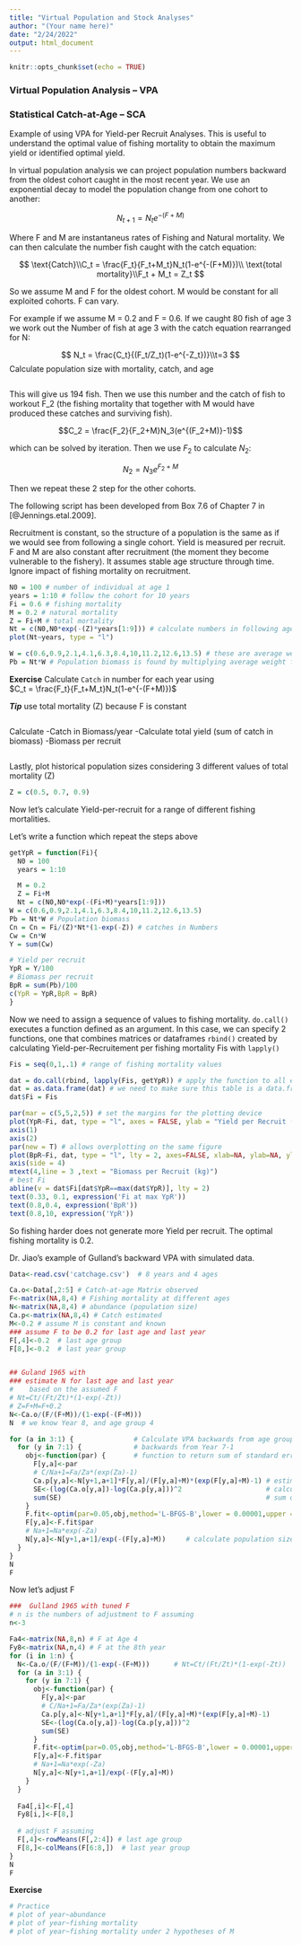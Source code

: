 ```yaml
---
title: "Virtual Population and Stock Analyses"
author: "(Your name here)"
date: "2/24/2022"
output: html_document
---
```


```r
knitr::opts_chunk$set(echo = TRUE)
```


### Virtual Population Analysis -- VPA
### Statistical Catch-at-Age -- SCA

Example of using VPA for Yield-per Recruit Analyses. This is useful to understand the optimal value of fishing mortality to obtain the maximum yield or identified optimal yield. 

In virtual population analysis we can project population numbers backward from the oldest cohort caught in the most recent year. We use an exponential decay to model the population change from one cohort to another: 


$$
N_{t+1} = N_te^{-(F+M)}
$$

Where F and M are instantaneus rates of Fishing and Natural mortality. We can then calculate the number fish caught with the catch equation:

$$
\text{Catch}\\C_t = \frac{F_t}{F_t+M_t}N_t(1-e^{-(F+M)})\\
\text{total mortality}\\F_t + M_t = Z_t
$$

So we assume M and F for the oldest cohort. M would be constant for all exploited cohorts. F can vary. 

For example if we assume M = 0.2 and F = 0.6. If we caught 80 fish of age 3 we work out the Number of fish at age 3 with the catch equation rearranged for N:

$$
N_t = \frac{C_t}{(F_t/Z_t)(1-e^{-Z_t})}\\t=3
$$
Calculate population size with mortality, catch, and age
```r

```

This will give us 194 fish. Then we use this number and the catch of fish to workout F_2 (the fishing mortality that together with M would have produced these catches and surviving fish). 

$$C_2 = \frac{F_2}{F_2+M}N_3(e^{(F_2+M)}-1)$$

which can be solved by iteration. Then we use $F_2$ to calculate $N_2$:

$$N_2 = N_3e^{F_2+M}$$

Then we repeat these 2 step for the other cohorts. 

The following script has been developed from Box 7.6 of Chapter 7 in [@Jennings.etal.2009].

Recruitment is constant, so the structure of a population is the same as if we would see from following a single cohort. Yield is measured per recruit. F and M are also constant after recruitment (the moment they become vulnerable to the fishery). It assumes stable age structure through time. Ignore impact of fishing mortality on recruitment.

```r
N0 = 100 # number of individual at age 1
years = 1:10 # follow the cohort for 10 years
Fi = 0.6 # fishing mortality
M = 0.2 # natural mortality
Z = Fi+M # total mortality
Nt = c(N0,N0*exp(-(Z)*years[1:9])) # calculate numbers in following ages assuming a exponential decay
plot(Nt~years, type = "l")

W = c(0.6,0.9,2.1,4.1,6.3,8.4,10,11.2,12.6,13.5) # these are average weight at age
Pb = Nt*W # Population biomass is found by multiplying average weight for number of individuals
```

**Exercise** 
Calculate `Catch` in number for each year using  
$C_t = \frac{F_t}{F_t+M_t}N_t(1-e^{-(F+M)})$

***Tip*** use total mortality (Z) because F is constant

```r

```

Calculate 
-Catch in Biomass/year
-Calculate total yield (sum of catch in biomass)
-Biomass per recruit

```r

```

Lastly, plot historical population sizes considering 3 different values of total mortality (Z)

```r
Z = c(0.5, 0.7, 0.9)

```

Now let's calculate Yield-per-recruit for a range of different fishing mortalities.

Let's write a function which repeat the steps above

```r
getYpR = function(Fi){
  N0 = 100
  years = 1:10

  M = 0.2
  Z = Fi+M
  Nt = c(N0,N0*exp(-(Fi+M)*years[1:9]))
W = c(0.6,0.9,2.1,4.1,6.3,8.4,10,11.2,12.6,13.5)
Pb = Nt*W # Population biomass
Cn = Cn = Fi/(Z)*Nt*(1-exp(-Z)) # catches in Numbers
Cw = Cn*W
Y = sum(Cw)

# Yield per recruit
YpR = Y/100
# Biomass per recruit
BpR = sum(Pb)/100
c(YpR = YpR,BpR = BpR)
}  
```

Now we need to assign a sequence of values to fishing mortality.
`do.call()` executes a function defined as an argument. In this case, we can specify 2 functions, one that combines matrices or dataframes `rbind()` created by calculating Yield-per-Recruitement per fishing mortality Fis with `lapply()` 

```r
Fis = seq(0,1,.1) # range of fishing mortality values 

dat = do.call(rbind, lapply(Fis, getYpR)) # apply the function to all elements of Fis and then combine the results in a table
dat = as.data.frame(dat) # we need to make sure this table is a data.frame
dat$Fi = Fis

par(mar = c(5,5,2,5)) # set the margins for the plotting device
plot(YpR~Fi, dat, type = "l", axes = FALSE, ylab = "Yield per Recruit (kg)")
axis(1)
axis(2)
par(new = T) # allows overplotting on the same figure
plot(BpR~Fi, dat, type = "l", lty = 2, axes=FALSE, xlab=NA, ylab=NA, ylim = c(0,20)) # this is the dashed line
axis(side = 4)
mtext(4,line = 3 ,text = "Biomass per Recruit (kg)")
# best Fi
abline(v = dat$Fi[dat$YpR==max(dat$YpR)], lty = 2)
text(0.33, 0.1, expression('Fi at max YpR'))
text(0.8,0.4, expression('BpR'))
text(0.8,10, expression('YpR'))
```
So fishing harder does not generate more Yield per recruit. The optimal fishing mortality is 0.2.




Dr. Jiao's example of Gulland's backward VPA with simulated data. 

```r
Data<-read.csv('catchage.csv')  # 8 years and 4 ages

Ca.o<-Data[,2:5] # Catch-at-age Matrix observed
F<-matrix(NA,8,4) # Fishing mortality at different ages
N<-matrix(NA,8,4) # abundance (population size)
Ca.p<-matrix(NA,8,4) # Catch estimated  
M<-0.2 # assume M is constant and known
### assume F to be 0.2 for last age and last year
F[,4]<-0.2  # last age group
F[8,]<-0.2  # last year group


## Guland 1965 with 
### estimate N for last age and last year 
#    based on the assumed F
# Nt=Ct/(Ft/Zt)*(1-exp(-Zt))
# Z=F+M=F+0.2
N<-Ca.o/(F/(F+M))/(1-exp(-(F+M)))
N  # we know Year 8, and age group 4
```


```r
for (a in 3:1) {               # Calculate VPA backwards from age group 3-1, 4 is already figured
  for (y in 7:1) {             # backwards from Year 7-1
    obj<-function(par) {       # function to return sum of standard error of estimated catch
      F[y,a]<-par
      # C/Na+1=Fa/Za*(exp(Za)-1)
      Ca.p[y,a]<-N[y+1,a+1]*F[y,a]/(F[y,a]+M)*(exp(F[y,a]+M)-1) # estimate previous catch using above equation
      SE<-(log(Ca.o[y,a])-log(Ca.p[y,a]))^2                     # calculate standard error of estimate
      sum(SE)                                                   # sum of all SE values 
    }
    F.fit<-optim(par=0.05,obj,method='L-BFGS-B',lower = 0.00001,upper = 1) #optimize estimated F at year and age
    F[y,a]<-F.fit$par
    # Na+1=Na*exp(-Za)
    N[y,a]<-N[y+1,a+1]/exp(-(F[y,a]+M))     # calculate population size with optimized catch mortality
  }
}
N
F
```

Now let's adjust F

```r
###  Gulland 1965 with tuned F
# n is the numbers of adjustment to F assuming
n<-3

Fa4<-matrix(NA,8,n) # F at Age 4
Fy8<-matrix(NA,n,4) # F at the 8th year
for (i in 1:n) {
  N<-Ca.o/(F/(F+M))/(1-exp(-(F+M)))      # Nt=Ct/(Ft/Zt)*(1-exp(-Zt))
  for (a in 3:1) {
    for (y in 7:1) {
      obj<-function(par) {
        F[y,a]<-par
        # C/Na+1=Fa/Za*(exp(Za)-1)
        Ca.p[y,a]<-N[y+1,a+1]*F[y,a]/(F[y,a]+M)*(exp(F[y,a]+M)-1)
        SE<-(log(Ca.o[y,a])-log(Ca.p[y,a]))^2
        sum(SE)
      }
      F.fit<-optim(par=0.05,obj,method='L-BFGS-B',lower = 0.00001,upper = 1)
      F[y,a]<-F.fit$par
      # Na+1=Na*exp(-Za)
      N[y,a]<-N[y+1,a+1]/exp(-(F[y,a]+M))
    }
  }
  
  Fa4[,i]<-F[,4]
  Fy8[i,]<-F[8,]
  
  # adjust F assuming
  F[,4]<-rowMeans(F[,2:4]) # last age group
  F[8,]<-colMeans(F[6:8,])  # last year group
}
N
F
```

**Exercise** 

```r
# Practice
# plot of year~abundance
# plot of year~fishing mortality
# plot of year~fishing mortality under 2 hypotheses of M
```







